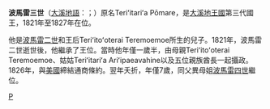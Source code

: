 {{noteTA
 |1=zh-cn:塔希提; zh-hk:大溪地; zh-tw:大溪地; zh-sg:大溪地;
}}
{{Infobox monarch
| name        = 波馬雷三世<br />Pōmare III
| title       = [[大溪地王國|大溪地國王]]
| image       = Pomare_III_or_Prince_Ariiaue,_La_Famille_Royale_de_Tahiti,_Te_Papa_Tongarewa.png
| caption     = 
| reign       =1821年12月7日—1827年1月8日
| coronation  =1824年4月21日
| predecessor =[[波马雷二世|波马雷二世]]
| successor   =[[波马雷四世|波马雷四世]]
| regent      = <small>Teriʻitariʻa Ariʻipaeavahine<br />Teriʻitoʻoterai Teremoemoe<br />五位親族酋長</small>
| full name   = Teri{{Okina}}itari{{Okina}}a Pōmare III
| house       = [[波馬雷王朝|波馬雷王朝]]
| father      = [[波马雷二世|波马雷二世]]
| mother      = Teriʻitoʻoterai Teremoemoe
| birth_date  = {{birth date|df=yes|1820|6|25}}
| birth_place = Papa{{Okina}}oa, {{Okina}}Arue
| death_date  = {{death date and age|df=yes|1827|1|8|1820|6|25}}
| death_place = Papetoai, Mo{{Okina}}orea
| burial_place  = Pōmare Royal Cemetery, Papaʻoa, [[Arue,_French_Polynesia|ʻArue]]
| religion    =[[衛理宗|衛理宗]]
}}
'''波馬雷三世'''（[[大溪地語|大溪地語]]：{{lang|ty|Pōmare III}}；{{bd|1820年|6月25日|1827年|1月8日|catIdx=P}}）原名Teriʻitariʻa Pōmare，是[[大溪地王國|大溪地王國]]第三代國王，1821年至1827年在位。

他是[[波馬雷二世|波馬雷二世]]和王后Teriʻitoʻoterai Teremoemoe所生的兒子。1821年，波馬雷二世逝世後，他繼承了王位。當時他年僅一歲半，由母親Teriʻitoʻoterai Teremoemoe、姑姑Teriʻitariʻa Ariʻipaeavahine以及五位親族酋長一起攝政。1826年，與[[美國|美國]]締結通商條約。翌年夭折，年僅7歲，同父異母姐[[波馬雷四世|波馬雷四世]]繼位。

{{S-start}}
{{S-reg}}
{{S-bef|before=[[波马雷二世|波马雷二世]]}}
{{S-ttl|title=[[大溪地王國|大溪地國王]]|years=1821年–1827年}}
{{S-aft|after=[[波马雷四世|波马雷四世]]}}
{{End}}
{{大溪地君主}}

[[Category:大溪地君主|P]]